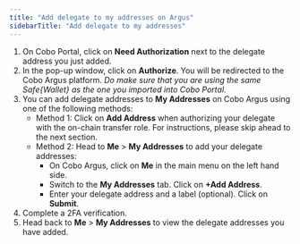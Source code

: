 ```yaml
---
title: "Add delegate to my addresses on Argus"
sidebarTitle: "Add delegate to my addresses"
---
```


1. On Cobo Portal, click on **Need Authorization** next to the delegate address you just added.
2. In the pop-up window, click on **Authorize**. You will be redirected to the Cobo Argus platform. _Do make sure that you are using the same Safe&#123;Wallet&#125; as the one you imported into Cobo Portal_.
3. You can add delegate addresses to **My Addresses** on Cobo Argus using one of the following methods:
    - Method 1: Click on **Add Address** when authorizing your delegate with the on-chain transfer role.  For instructions, please skip ahead to the next section.
    - Method 2: Head to **Me** > **My Addresses** to add your delegate addresses:
        - On Cobo Argus, click on **Me** in the main menu on the left hand side.
        - Switch to the **My Addresses** tab. Click on **+Add Address**.
        - Enter your delegate address and a label (optional). Click on **Submit**.
4. Complete a 2FA verification.
5. Head back to **Me** > **My Addresses** to view the delegate addresses you have added.
